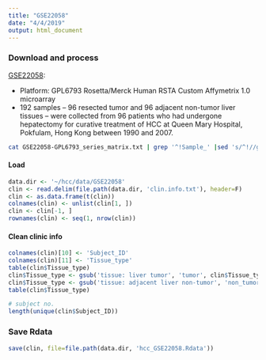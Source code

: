 ```yaml
---
title: "GSE22058"
date: "4/4/2019"
output: html_document
---
```


### Download and process

[GSE22058](https://www.ncbi.nlm.nih.gov/geo/query/acc.cgi?acc=GSE22058):

- Platform: GPL6793 Rosetta/Merck Human RSTA Custom Affymetrix 1.0 microarray
- 192 samples -- 96 resected tumor and 96 adjacent non-tumor liver tissues -- were collected from 96 patients who had undergone hepatectomy for curative treatment of HCC at Queen Mary Hospital, Pokfulam, Hong Kong between 1990 and 2007.


```bash
cat GSE22058-GPL6793_series_matrix.txt | grep '^!Sample_' |sed 's/^!//g' > clin.info.txt
```


#### Load
```R
data.dir <- '~/hcc/data/GSE22058'
clin <- read.delim(file.path(data.dir, 'clin.info.txt'), header=F)
clin <- as.data.frame(t(clin))
colnames(clin) <- unlist(clin[1, ])
clin <- clin[-1, ]
rownames(clin) <- seq(1, nrow(clin))
```


#### Clean clinic info
```R
colnames(clin)[10] <- 'Subject_ID'
colnames(clin)[11] <- 'Tissue_type'
table(clin$Tissue_type)
clin$Tissue_type <- gsub('tissue: liver tumor', 'tumor', clin$Tissue_type)
clin$Tissue_type <- gsub('tissue: adjacent liver non-tumor', 'non_tumor', clin$Tissue_type)
table(clin$Tissue_type)

# subject no.
length(unique(clin$Subject_ID))
```


### Save Rdata
```R
save(clin, file=file.path(data.dir, 'hcc_GSE22058.Rdata'))
```
